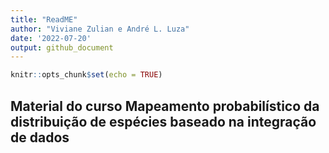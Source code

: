 ```yaml
---
title: "ReadME"
author: "Viviane Zulian e André L. Luza"
date: '2022-07-20'
output: github_document
---
```


<!-- README.md is generated from README.Rmd. Please edit that file -->

<!-- badges: start -->
<!-- badges: end -->


```r
knitr::opts_chunk$set(echo = TRUE)
```



## Material do curso **Mapeamento probabilístico da distribuição de espécies baseado na integração de dados**

